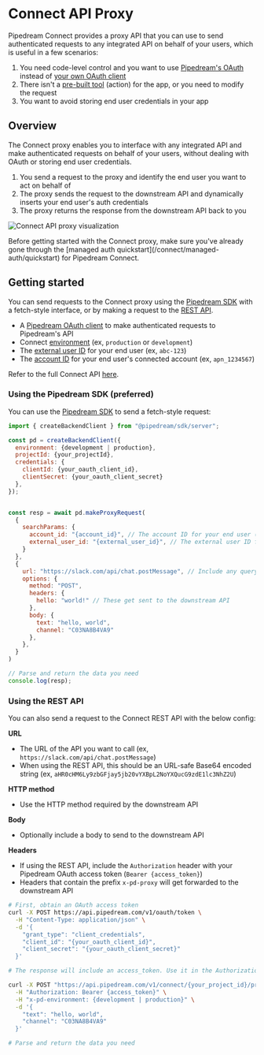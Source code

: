 
# Connect API Proxy

Pipedream Connect provides a proxy API that you can use to send authenticated requests to any integrated API on behalf of your users, which is useful in a few scenarios:

1. You need code-level control and you want to use [Pipedream's OAuth](/connect/managed-auth/oauth-clients#using-pipedream-oauth) instead of [your own OAuth client](/connect/managed-auth/oauth-clients#using-a-custom-oauth-client)
2. There isn't a [pre-built tool](/connect/components) (action) for the app, or you need to modify the request
3. You want to avoid storing end user credentials in your app

## Overview

The Connect proxy enables you to interface with any integrated API and make authenticated requests on behalf of your users, without dealing with OAuth or storing end user credentials.

1. You send a request to the proxy and identify the end user you want to act on behalf of
2. The proxy sends the request to the downstream API and dynamically inserts your end user's auth credentials
3. The proxy returns the response from the downstream API back to you

![Connect API proxy visualization](https://res.cloudinary.com/pipedreamin/image/upload/v1738822030/pd-connect-proxy-viz_k5iksb.png)

<Callout type="info">
Before getting started with the Connect proxy, make sure you've already gone through the [managed auth quickstart](/connect/managed-auth/quickstart) for Pipedream Connect.
</Callout>

## Getting started

You can send requests to the Connect proxy using the [Pipedream SDK](/connect/sdk) with a fetch-style interface, or by making a request to the [REST API](/workflows/rest-api/connect/proxy).

- A [Pipedream OAuth client](/workflows/rest-api/auth#oauth) to make authenticated requests to Pipedream's API
- Connect [environment](/connect/environments) (ex, `production` or `development`)
- The [external user ID](/connect/api#external-users) for your end user (ex, `abc-123`)
- The [account ID](/connect/api#accounts) for your end user's connected account (ex, `apn_1234567`)

Refer to the full Connect API [here](/connect/api).

### Using the Pipedream SDK (preferred)

You can use the [Pipedream SDK](https://www.npmjs.com/package/@pipedream/sdk) to send a fetch-style request:

```javascript
import { createBackendClient } from "@pipedream/sdk/server";

const pd = createBackendClient({
  environment: {development | production},
  projectId: {your_projectId},
  credentials: {
    clientId: {your_oauth_client_id},
    clientSecret: {your_oauth_client_secret}
  },
});


const resp = await pd.makeProxyRequest(
  {
    searchParams: {
      account_id: "{account_id}", // The account ID for your end user (ex, apn_1234567)
      external_user_id: "{external_user_id}", // The external user ID for your end user
    }
  },
  {
    url: "https://slack.com/api/chat.postMessage", // Include any query params you need; no need to Base64 encode the URL if using the SDK
    options: {
      method: "POST",
      headers: {
        hello: "world!" // These get sent to the downstream API
      },
      body: {
        text: "hello, world",
        channel: "C03NA8B4VA9"
      },
    },
  }
)

// Parse and return the data you need
console.log(resp);
```

### Using the REST API

You can also send a request to the Connect REST API with the below config:

**URL**

- The URL of the API you want to call (ex, `https://slack.com/api/chat.postMessage`)
- When using the REST API, this should be an URL-safe Base64 encoded string (ex, `aHR0cHM6Ly9zbGFjay5jb20vYXBpL2NoYXQucG9zdE1lc3NhZ2U`)

**HTTP method**

- Use the HTTP method required by the downstream API

**Body**

- Optionally include a body to send to the downstream API

**Headers**

- If using the REST API, include the `Authorization` header with your Pipedream OAuth access token (`Bearer {access_token}`)
- Headers that contain the prefix `x-pd-proxy` will get forwarded to the downstream API

```bash
# First, obtain an OAuth access token
curl -X POST https://api.pipedream.com/v1/oauth/token \
  -H "Content-Type: application/json" \
  -d '{
    "grant_type": "client_credentials",
    "client_id": "{your_oauth_client_id}",
    "client_secret": "{your_oauth_client_secret}"
  }'

# The response will include an access_token. Use it in the Authorization header below.

curl -X POST "https://api.pipedream.com/v1/connect/{your_project_id}/proxy/{url_safe_base64_encoded_url}?external_user_id={external_user_id}&account_id={apn_xxxxxxx}" \
  -H "Authorization: Bearer {access_token}" \
  -H "x-pd-environment: {development | production}" \
  -d '{
    "text": "hello, world",
    "channel": "C03NA8B4VA9"
  }'

# Parse and return the data you need
```

